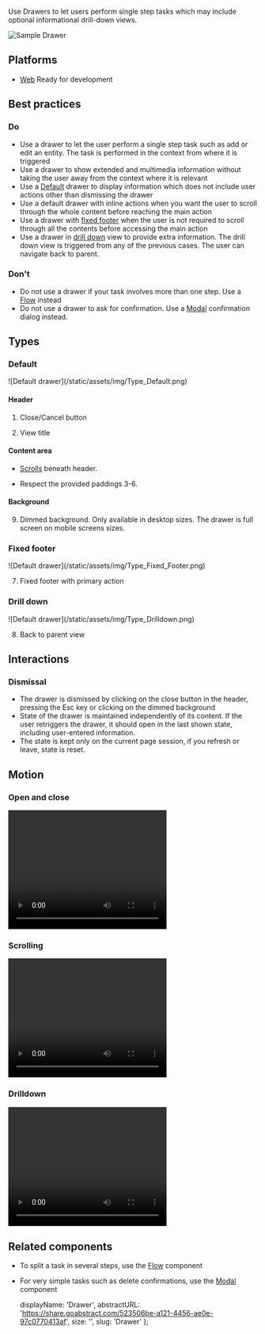 <!-- import { Button } from '@transferwise/components'; -->

<p className="lead">Use Drawers to let users perform single step tasks which may include optional informational drill-down views.</p>

![Sample Drawer](/static/assets/img/Drawer_sample.png)

## Platforms

- [Web](#Web) <span class="badge badge-danger">Ready for development</span>

## Best practices

<h3 class="text-success">Do</h3>

- Use a drawer to let the user perform a single step task such as add or edit an entity. The task is performed in the context from where it is triggered
- Use a drawer to show extended and multimedia information without taking the user away from the context where it is relevant
- Use a [Default](#Default) drawer to display information which does not include user actions other than dismissing the drawer
- Use a default drawer with inline actions when you want the user to scroll through the whole content before reaching the main action
- Use a drawer with [fixed footer](#FixedFooter) when the user is not required to scroll through all the contents before accessing the main action
- Use a drawer in [drill down](#DrillDown) view to provide extra information. The drill down view is triggered from any of the previous cases. The user can navigate back to parent.

<h3 class="text-danger">Don't</h3>

- Do not use a drawer if your task involves more than one step. Use a [Flow](Flow) instead
- Do not use a drawer to ask for confirmation. Use a [Modal](Modal) confirmation dialog instead.

## Types

<h3><a id="Default"></a>Default</h3>
![Default drawer](/static/assets/img/Type_Default.png)

#### Header

1. Close/Cancel button

2. View title

#### Content area

- [Scrolls](#Scrolling) beneath header.

- Respect the provided paddings 3-6.

#### Background

9. Dimmed background. Only available in desktop sizes. The drawer is full screen on mobile screens sizes.

<h3><a id="FixedFooter"></a>Fixed footer</h3>
![Default drawer](/static/assets/img/Type_Fixed_Footer.png)

7. Fixed footer with primary action

<h3><a id="DrillDown"></a>Drill down</h3>
![Default drawer](/static/assets/img/Type_Drilldown.png)

8. Back to parent view

## Interactions

<h3>Dismissal</h3>

- The drawer is dismissed by clicking on the close button in the header, pressing the Esc key or clicking on the dimmed background
- State of the drawer is maintained independently of its content. If the user retriggers the drawer, it should open in the last shown state, including user-entered information.
- The state is kept only on the current page session, if you refresh or leave, state is reset.

## Motion

<h3>Open and close</h3>

<video width="320" height="240" controls>
	<source src="/static/assets/vid/Drawer_animation.mov" />
	Your browser does not support the video tag.
</video>

<h3><a id="Scrolling"></a>Scrolling</h3>

<video width="320" height="240" controls>
	<source src="/static/assets/vid/Drawer_scrolling.mp4" type="video/mp4" />
	Your browser does not support the video tag.
</video>

<h3>Drilldown</h3>

<video width="320" height="240" controls>
	<source src="/static/assets/vid/Drawer_drilldown.mov" />
	Your browser does not support the video tag.
</video>

## Related components

- To split a task in several steps, use the [Flow](Flow) component
- For very simple tasks such as delete confirmations, use the [Modal](Modal) component

	displayName: 'Drawer',
	abstractURL: 'https://share.goabstract.com/523506be-a121-4456-ae0e-97c0770413af',
	size: '',
	slug: 'Drawer'
};
